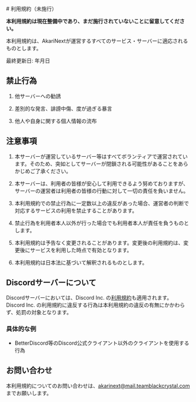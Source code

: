 
<div className="post-header">

</div>

<div className="mdx-center">
<div className="mdx mdx-container">
<div className="friendly">
# 利用規約（未施行）

**本利用規約は現在整備中であり、まだ施行されていないことに留意してください。**

本利用規約は、AkariNextが運営するすべてのサービス・サーバーに適応されるものとします。

最終更新日: 年月日

## 禁止行為

1. 他サーバーへの勧誘

2. 差別的な発言、誹謗中傷、度が過ぎる暴言

3. 他人や自身に関する個人情報の流布

## 注意事項

1. 本サーバーが運営しているサーバー等はすべてボランティアで運営されています。そのため、突如としてサーバーが閉鎖される可能性があることをあらかじめご了承ください。

2. 本サーバーは、利用者の皆様が安心して利用できるよう努めておりますが、サーバーの運営者は利用者の皆様の行動に対して一切の責任を負いません。

3. 本利用規約での禁止行為に一定数以上の違反があった場合、運営者の判断で対応するサービスの利用を禁止することがあります。

4. 禁止行為を利用者本人以外が行った場合でも利用者本人が責任を負うものとします。

5. 本利用規約は予告なく変更されることがあります。変更後の利用規約は、変更後にサービスを利用した時点で有効となります。

6. 本利用規約は日本法に基づいて解釈されるものとします。

## Discordサーバーについて

Discordサーバーにおいては、Discord Inc. の[利用規約](https://discord.com/terms/)も適用されます。Discord Inc. の利用規約に違反する行為は本利用規約の違反の有無にかかわらず、処罰の対象となります。

### 具体的な例

- BetterDiscord等のDiscord公式クライアント以外のクライアントを使用する行為

## お問い合わせ

本利用規約についてのお問い合わせは、akarinext@mail.teamblackcrystal.com までお願いします。

</div>
</div>
</div>